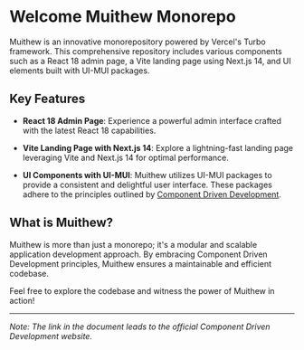 
<Meta title='Introduction' />

# Welcome Muithew Monorepo

Muithew is an innovative monorepository powered by Vercel's Turbo framework. This comprehensive repository includes various components such as a React 18 admin page, a Vite landing page using Next.js 14, and UI elements built with UI-MUI packages.

## Key Features

- **React 18 Admin Page**: Experience a powerful admin interface crafted with the latest React 18 capabilities.

- **Vite Landing Page with Next.js 14**: Explore a lightning-fast landing page leveraging Vite and Next.js 14 for optimal performance.

- **UI Components with UI-MUI**: Muithew utilizes UI-MUI packages to provide a consistent and delightful user interface. These packages adhere to the principles outlined by [Component Driven Development](https://www.componentdriven.org).

## What is Muithew?

Muithew is more than just a monorepo; it's a modular and scalable application development approach. By embracing Component Driven Development principles, Muithew ensures a maintainable and efficient codebase.

Feel free to explore the codebase and witness the power of Muithew in action!

---

_Note: The link in the document leads to the official Component Driven Development website._
